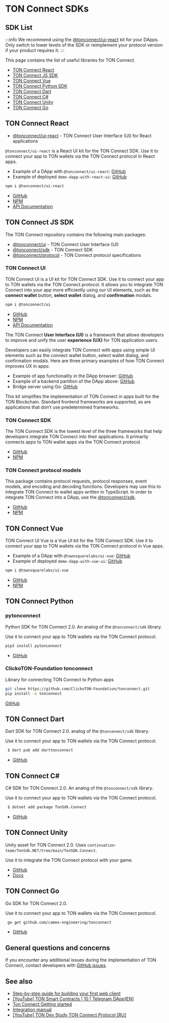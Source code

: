 
# TON Connect SDKs

## SDK List

:::info
We recommend using the [@tonconnect/ui-react](https://github.com/ton-connect/sdk/tree/main/packages/ui-react) kit for your DApps. Only switch to lower levels of the SDK or reimplement your protocol version if your product requires it.
:::

This page contains the list of useful libraries for TON Connect.

- [TON Connect React](/v3/guidelines/ton-connect/guidelines/developers#ton-connect-react)
- [TON Connect JS SDK](/v3/guidelines/ton-connect/guidelines/developers#ton-connect-js-sdk)
- [TON Connect Vue](/v3/guidelines/ton-connect/guidelines/developers#ton-connect-vue)
- [TON Connect Python SDK](/v3/guidelines/ton-connect/guidelines/developers#ton-connect-python)
- [TON Connect Dart](/v3/guidelines/ton-connect/guidelines/developers#ton-connect-dart)
- [TON Connect C#](/v3/guidelines/ton-connect/guidelines/developers#ton-connect-c)
- [TON Connect Unity](/v3/guidelines/ton-connect/guidelines/developers#ton-connect-unity)
- [TON Connect Go](/v3/guidelines/ton-connect/guidelines/developers#ton-connect-go)

## TON Connect React

- [@tonconnect/ui-react](https://github.com/ton-connect/sdk/tree/main/packages/ui-react) - TON Connect User Interface (UI) for React applications

`@tonconnect/ui-react` is a React UI kit for the TON Connect SDK. Use it to connect your app to TON wallets via the TON Connect protocol in React apps.

- Example of a DApp with `@tonconnect/ui-react`: [GitHub](https://github.com/ton-connect/demo-dapp-with-react-ui)
- Example of deployed `demo-dapp-with-react-ui`: [GitHub](https://ton-connect.github.io/demo-dapp-with-react-ui/)

```bash
npm i @tonconnect/ui-react
```

- [GitHub](https://github.com/ton-connect/sdk/tree/main/packages/ui-react)
- [NPM](https://www.npmjs.com/package/@tonconnect/ui-react)
- [API Documentation](https://ton-connect.github.io/sdk/modules/_tonconnect_ui_react.html)


## TON Connect JS SDK

The TON Connect repository contains the following main packages:

- [@tonconnect/ui](/v3/guidelines/ton-connect/guidelines/developers#ton-connect-ui) - TON Connect User Interface (UI)
- [@tonconnect/sdk](/v3/guidelines/ton-connect/guidelines/developers#ton-connect-sdk)  - TON Connect SDK
- [@tonconnect/protocol](/v3/guidelines/ton-connect/guidelines/developers#ton-connect-protocol-models) - TON Connect protocol specifications


### TON Connect UI

TON Connect UI is a UI kit for TON Connect SDK. Use it to connect your app to TON wallets via the TON Connect protocol. It allows you to integrate TON Connect into your app more efficiently using our UI elements, such as the **connect wallet** button, **select wallet** dialog, and **confirmation** modals.

```bash
npm i @tonconnect/ui
```

- [GitHub](https://github.com/ton-connect/sdk/tree/main/packages/ui)
- [NPM](https://www.npmjs.com/package/@tonconnect/ui)
- [API Documentation](https://ton-connect.github.io/sdk/modules/_tonconnect_ui.html)

The TON Connect **User Interface (UI)** is a framework that allows developers to improve and unify the user **experience (UX)** for TON application users.

Developers can easily integrate TON Connect with apps using simple UI elements such as the connect wallet button, select wallet dialog, and confirmation modals. Here are three primary examples of how TON Connect improves UX in apps:

- Example of app functionality in the DApp browser: [GitHub](https://ton-connect.github.io/demo-dapp/)
- Example of a backend partition of the DApp above: [GitHub](https://github.com/ton-connect/demo-dapp-backend)
- Bridge server using Go: [GitHub](https://github.com/ton-connect/bridge)


This kit simplifies the implementation of TON Connect in apps built for the TON Blockchain. Standard frontend frameworks are supported, as are applications that don’t use predetermined frameworks.


### TON Connect SDK

The TON Connect SDK is the lowest level of the three frameworks that help developers integrate TON Connect into their applications. It primarily connects apps to TON wallet apps via the TON Connect protocol.

- [GitHub](https://github.com/ton-connect/sdk/tree/main/packages/sdk)
- [NPM](https://www.npmjs.com/package/@tonconnect/sdk)

### TON Connect protocol models

This package contains protocol requests, protocol responses, event models, and encoding and decoding functions. Developers may use this to integrate TON Connect to wallet apps written in TypeScript. In order to integrate TON Connect into a DApp, use the [@tonconnect/sdk](https://www.npmjs.com/package/@tonconnect/sdk).

- [GitHub](https://github.com/ton-connect/sdk/tree/main/packages/protocol)
- [NPM](https://www.npmjs.com/package/@tonconnect/protocol)


## TON Connect Vue

TON Connect UI Vue is a Vue UI kit for the TON Connect SDK. Use it to connect your app to TON wallets via the TON Connect protocol in Vue apps.

- Example of a DApp with `@townsquarelabs/ui-vue`: [GitHub](https://github.com/TownSquareXYZ/demo-dapp-with-vue-ui)
- Example of deployed `demo-dapp-with-vue-ui`: [GitHub](https://townsquarexyz.github.io/demo-dapp-with-vue-ui/)

```bash
npm i @townsquarelabs/ui-vue
```

- [GitHub](https://github.com/TownSquareXYZ/tonconnect-ui-vue)
- [NPM](https://www.npmjs.com/package/@townsquarelabs/ui-vue)

## TON Connect Python

### pytonconnect

Python SDK for TON Connect 2.0. An analog of the `@tonconnect/sdk` library.

Use it to connect your app to TON wallets via the TON Connect protocol.

```bash
pip3 install pytonconnect
```

- [GitHub](https://github.com/XaBbl4/pytonconnect)


### ClickoTON-Foundation tonconnect

Library for connecting TON Connect to Python apps

```bash
git clone https://github.com/ClickoTON-Foundation/tonconnect.git
pip install -e tonconnect
```

[GitHub](https://github.com/ClickoTON-Foundation/tonconnect)


## TON Connect Dart

Dart SDK for TON Connect 2.0. analog of the `@tonconnect/sdk` library.

Use it to connect your app to TON wallets via the TON Connect protocol.

```bash
 $ dart pub add darttonconnect
```

- [GitHub](https://github.com/romanovichim/dartTonconnect)


## TON Connect C#

C# SDK for TON Connect 2.0. An analog of the `@tonconnect/sdk` library.

Use it to connect your app to TON wallets via the TON Connect protocol.

```bash
 $ dotnet add package TonSdk.Connect
```

- [GitHub](https://github.com/continuation-team/TonSdk.NET/tree/main/TonSDK.Connect)

## TON Connect Unity

Unity asset for TON Connect 2.0. Uses `continuation-team/TonSdk.NET/tree/main/TonSDK.Connect`.

Use it to integrate the TON Connect protocol with your game.

- [GitHub](https://github.com/continuation-team/unity-ton-connect)
- [Docs](https://docs.tonsdk.net/user-manual/unity-tonconnect-2.0/getting-started)


## TON Connect Go

Go SDK for TON Connect 2.0.

Use it to connect your app to TON wallets via the TON Connect protocol.

```bash
 go get github.com/cameo-engineering/tonconnect
```

- [GitHub](https://github.com/cameo-engineering/tonconnect)



## General questions and concerns

If you encounter any additional issues during the implementation of TON Connect, contact developers with [GitHub issues](https://github.com/ton-blockchain/ton-connect/issues).

## See also

- [Step-by-step guide for building your first web client](https://helloworld.tonstudio.io/03-client/)
- [[YouTube] TON Smart Contracts | 10 | Telegram DApp[EN]](https://www.youtube.com/watch?v=D6t3eZPdgAU&t=254s&ab_channel=AlefmanVladimir%5BEN%5D)
- [Ton Connect Getting started](https://github.com/ton-connect/sdk/tree/main/packages/sdk)
- [Integration manual](/v3/guidelines/ton-connect/guidelines/integration-with-javascript-sdk)
- [[YouTube] TON Dev Study TON Connect Protocol [RU]](https://www.youtube.com/playlist?list=PLyDBPwv9EPsCJ226xS5_dKmXXxWx1CKz_)

<Feedback />

